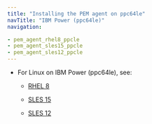 ```yaml
---
title: "Installing the PEM agent on ppc64le"
navTitle: "IBM Power (ppc64le)"
navigation:

- pem_agent_rhel8_ppcle
- pem_agent_sles15_ppcle
- pem_agent_sles12_ppcle
---
```


- For Linux on IBM Power (ppc64le), see:
  - [RHEL 8](pem_agent_rhel8_ppcle)
  
  - [SLES 15](pem_agent_sles15_ppcle)
  - [SLES 12](pem_agent_sles12_ppcle)